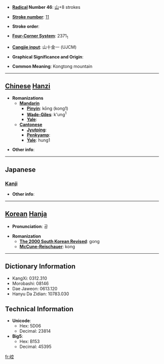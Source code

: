 * '''[[Wiktionary:Chinese radical index| Radical]] Number 46''': [[Wiktionary:Chinese radical index 山|山]]+8 strokes

* '''[[Wiktionary:Chinese total strokes index|Stroke number]]''': [[Wiktionary:Chinese total strokes index 11|11]]

* '''Stroke order''': 

* '''[[Wiktionary:Chinese four corner index|Four-Corner System]]''': 2371<sub>1</sub>

* '''[[Wiktionary:Chinese Cangjie index|Cangjie input]]''': 山十金一 (UJCM)

* '''Graphical Significance and Origin''': 

* '''Common Meaning''': Kongtong mountain

----

== [[Chinese]] [[Hanzi]] ==

* '''Romanizations'''
** '''[[Mandarin]]'''
*** '''[[Pinyin]]''': kōng (kong1)
*** '''[[Wade-Giles]]''': k'ung<sup>1</sup>
*** '''[[Yale]]''': 
** '''[[Cantonese]]'''
*** '''[[Jyutping]]''':
*** '''[[Penkyamp]]''': 
*** '''[[Yale]]''': hung1

* '''Other info''': 

----

==Japanese==
===[[Kanji]]===
{{kanji|on readings=[[こう]] (kō), [[く]] (ku)|kun readings=}}

* '''Other info''':  

----

== [[Korean]] [[Hanja]] ==

* '''Pronunciation''': 공

* '''Romanization'''
** '''[[The 2000 South Korean Revised Romanization|The 2000 South Korean Revised]]''': gong
** '''[[McCune-Reischauer]]''': kong

----

== Dictionary Information ==

* KangXi: 0312.310
* Morobashi: 08146
* Dae Jaweon: 0613.120
* Hanyu Da Zidian: 10783.030

== Technical Information ==

* '''Unicode''':
** Hex: 5D06
** Decimal: 23814
* '''Big5''':
** Hex: B153
** Decimal: 45395

[[fr:崆]]